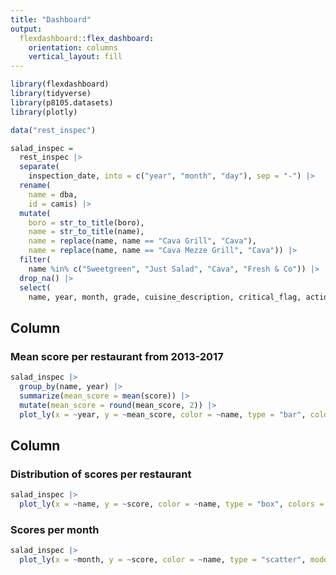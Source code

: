 ```yaml
---
title: "Dashboard"
output: 
  flexdashboard::flex_dashboard:
    orientation: columns
    vertical_layout: fill
---
```


```r
library(flexdashboard)
library(tidyverse)
library(p8105.datasets)
library(plotly)

data("rest_inspec")

salad_inspec =
  rest_inspec |>
  separate(
    inspection_date, into = c("year", "month", "day"), sep = "-") |>
  rename(
    name = dba,
    id = camis) |>
  mutate(
    boro = str_to_title(boro),
    name = str_to_title(name),
    name = replace(name, name == "Cava Grill", "Cava"),
    name = replace(name, name == "Cava Mezze Grill", "Cava")) |>
  filter(
    name %in% c("Sweetgreen", "Just Salad", "Cava", "Fresh & Co")) |>
  drop_na() |>
  select(
    name, year, month, grade, cuisine_description, critical_flag, action, score, boro, zipcode)
```

Column {data-width=650}
-----------------------------------------------------------------------

### Mean score per restaurant from 2013-2017

```r
salad_inspec |>
  group_by(name, year) |>
  summarize(mean_score = mean(score)) |>
  mutate(mean_score = round(mean_score, 2)) |>
  plot_ly(x = ~year, y = ~mean_score, color = ~name, type = "bar", colors = "viridis")
```

Column {data-width=350}
-----------------------------------------------------------------------

### Distribution of scores per restaurant

```r
salad_inspec |>
  plot_ly(x = ~name, y = ~score, color = ~name, type = "box", colors = "viridis")
```

### Scores per month

```r
salad_inspec |>
  plot_ly(x = ~month, y = ~score, color = ~name, type = "scatter", mode = "markers", colors = "viridis")
```

